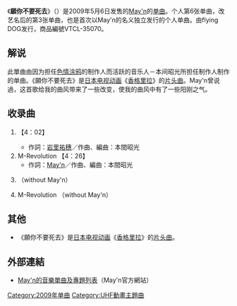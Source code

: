 {{Infobox Single 
| Name           = 願你不要死去<br />（{{lang|ja|キミシニタモウコトナカレ}}）
| Cover          = VTCL-35070.jpg
| Artist         = [[May'n|May'n]]
| Released       = 2009年5月6日
| Format         = [[单曲|单曲]]
| Recorded       = 
| Genre          = [[J-POP|J-POP]]（[[动画歌曲|动画歌曲]]）
| Length         = 16分41秒
| Label          = flying DOG
| Writer         = [[May'n|May'n]]、[[岩里祐穗|岩里祐穗]]、本間昭光
| Producer       = 本間昭光
| Reviews        = 
| Chart position = * 发售日最高排名5位（[[Oricon|Oricon]]）
* 每週最高排名10位（Oricon）
| Certification  = 
| Last single    = [[Lion|Lion]]<br />（2008年）
| This single    = '''願你不要死去'''<br />（2009年）
| Next single    = 
}}
{{Japanese|japanese=キミシニタモウコトナカレ|romaji=Kimi Shinitamō Koto Nakare}}

《'''願你不要死去'''》（{{lang-ja|キミシニタモウコトナカレ}}）是2009年5月6日发售的[[May'n|May'n]]的[[单曲|单曲]]。个人第6张单曲，改艺名后的第3张单曲，也是首次以May'n的名义独立发行的个人单曲。由flying DOG发行，商品編號VTCL-35070。

== 解说 ==
此單曲由因为担任[[色情涂鸦|色情涂鸦]]的制作人而活跃的音乐人－本间昭光所担任制作人制作的单曲。《願你不要死去》是[[日本电视动画|日本电视动画]]《[[香格里拉_(科幻小说)|香格里拉]]》的[[片头曲|片头曲]]。May'n曾说過，这首歌给我的曲风带来了一些改变，使我的曲风中有了一些阳刚之气。

== 收录曲 ==
# {{nihongo|願你不要死去|キミシニタモウコトナカレ}} 【4：02】
#* 作詞：[[岩里祐穗|岩里祐穗]]／作曲、編曲：本間昭光
# M-Revolution 【4：26】
#* 作詞：[[May'n|May'n]]／作曲、編曲：本間昭光
# {{nihongo|願你不要死去|キミシニタモウコトナカレ}} （without May'n）
# M-Revolution （without May'n）

== 其他 ==
* 《願你不要死去》是[[日本电视动画|日本电视动画]]《[[香格里拉_(科幻小说)|香格里拉]]》的[[片头曲|片头曲]]。

== 外部連結 ==
*{{ja}} [https://web.archive.org/web/20090625153830/http://pc.mayn.jp/discography/index.html May'n的音樂單曲及專題列表]（May'n官方網站）

{{DEFAULTSORT:Kimi Shinitamou Koto Nakare}}
[[Category:2009年单曲|Category:2009年单曲]]
[[Category:UHF動畫主題曲|Category:UHF動畫主題曲]]